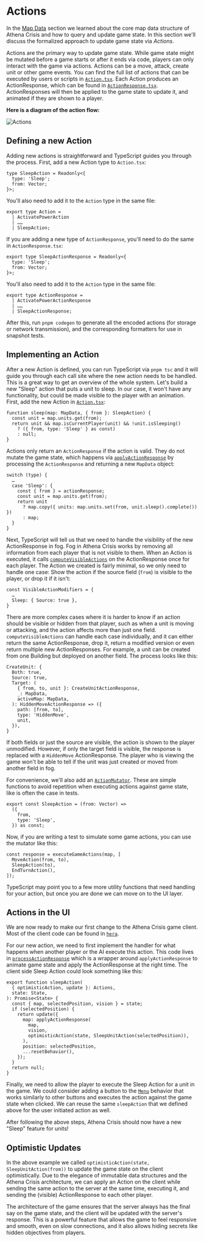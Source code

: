 
# Actions

In the [Map Data](/core-concepts/map-data) section we learned about the core map data structure of Athena Crisis and how to query and update game state. In this section we'll discuss the formalized approach to update game state via _Actions_.

Actions are the primary way to update game state. While game state might be mutated before a game starts or after it ends via code, players can only interact with the game via actions. Actions can be a move, attack, create unit or other game events. You can find the full list of actions that can be executed by users or scripts in [`Action.tsx`](https://github.com/nkzw-tech/athena-crisis/blob/main/apollo/Action.tsx). Each Action produces an ActionResponse, which can be found in [`ActionResponse.tsx`](https://github.com/nkzw-tech/athena-crisis/blob/main/apollo/ActionResponse.tsx). ActionResponses will then be applied to the game state to update it, and animated if they are shown to a player.

**Here is a diagram of the action flow:**

<Image alt="Actions" src="/actions.png" />

## Defining a new Action

Adding new actions is straightforward and TypeScript guides you through the process. First, add a new Action type to `Action.tsx`:

```tsx
type SleepAction = Readonly<{
  type: 'Sleep';
  from: Vector;
}>;
```

You'll also need to add it to the `Action` type in the same file:

```tsx
export type Action =
  | ActivatePowerAction
  | ……
  | SleepAction;
```

If you are adding a new type of `ActionResponse`, you'll need to do the same in `ActionResponse.tsx`:

```tsx
export type SleepActionResponse = Readonly<{
  type: 'Sleep';
  from: Vector;
}>;
```

You'll also need to add it to the `Action` type in the same file:

```tsx
export type ActionResponse =
  | ActivatePowerActionResponse
  | ……
  | SleepActionResponse;
```

After this, run `pnpm codegen` to generate all the encoded actions (for storage or network transmission), and the corresponding formatters for use in snapshot tests.

## Implementing an Action

After a new Action is defined, you can run TypeScript via `pnpm tsc` and it will guide you through each call site where the new action needs to be handled. This is a great way to get an overview of the whole system. Let's build a new "Sleep" action that puts a unit to sleep. In our case, it won't have any functionality, but could be made visible to the player with an animation. First, add the new Action in [`Action.tsx`](https://github.com/nkzw-tech/athena-crisis/blob/main/apollo/Action.tsx):

```tsx
function sleep(map: MapData, { from }: SleepAction) {
  const unit = map.units.get(from);
  return unit && map.isCurrentPlayer(unit) && !unit.isSleeping()
    ? ({ from, type: 'Sleep' } as const)
    : null;
}
```

Actions only return an `ActionResponse` if the action is valid. They do not mutate the game state, which happens via [`applyActionResponse`](https://github.com/nkzw-tech/athena-crisis/blob/main/apollo/actions/applyActionResponse.tsx) by processing the `ActionResponse` and returning a new `MapData` object:

```tsx
switch (type) {
  …
  case 'Sleep': {
    const { from } = actionResponse;
    const unit = map.units.get(from);
    return unit
      ? map.copy({ units: map.units.set(from, unit.sleep().complete()) })
      : map;
  }
}
```

Next, TypeScript will tell us that we need to handle the visibility of the new ActionResponse in fog. Fog in Athena Crisis works by removing all information from each player that is not visible to them. When an Action is executed, it calls [`computeVisibleActions`](https://github.com/nkzw-tech/athena-crisis/blob/main/apollo/lib/computeVisibleActions.tsx) on the ActionResponse once for each player. The Action we created is fairly minimal, so we only need to handle one case: Show the action if the source field (`from`) is visible to the player, or drop it if it isn't:

```tsx
const VisibleActionModifiers = {
  …
  Sleep: { Source: true },
}
```

There are more complex cases where it is harder to know if an action should be visible or hidden from that player, such as when a unit is moving or attacking, and the action affects more than just one field. `computeVisibleActions` can handle each case individually, and it can either return the same ActionResponse, drop it, return a modified version or even return multiple new ActionResponses. For example, a unit can be created from one Building but deployed on another field. The process looks like this:

```tsx
CreateUnit: {
  Both: true,
  Source: true,
  Target: (
    { from, to, unit }: CreateUnitActionResponse,
    _: MapData,
    activeMap: MapData,
  ): HiddenMoveActionResponse => ({
    path: [from, to],
    type: 'HiddenMove',
    unit,
  }),
}
```

If both fields or just the source are visible, the action is shown to the player unmodified. However, if only the target field is visible, the response is replaced with a `HiddenMove` ActionResponse. The player who is viewing the game won't be able to tell if the unit was just created or moved from another field in fog.

For convenience, we'll also add an [`ActionMutator`](https://github.com/nkzw-tech/athena-crisis/blob/main/apollo/action-mutators/ActionMutators.tsx). These are simple functions to avoid repetition when executing actions against game state, like is often the case in tests.

```
export const SleepAction = (from: Vector) =>
  ({
    from,
    type: 'Sleep',
  }) as const;
```

Now, if you are writing a test to simulate some game actions, you can use the mutator like this:

```tsx
const response = executeGameActions(map, [
  MoveAction(from, to),
  SleepAction(to),
  EndTurnAction(),
]);
```

TypeScript may point you to a few more utility functions that need handling for your action, but once you are done we can move on to the UI layer.

## Actions in the UI

We are now ready to make our first change to the Athena Crisis game client. Most of the client code can be found in [`hera`](https://github.com/nkzw-tech/athena-crisis/tree/main/hera).

For our new action, we need to first implement the handler for what happens when another player or the AI execute this action. This code lives in [`processActionResponse`](https://github.com/nkzw-tech/athena-crisis/blob/main/hera/action-response/processActionResponse.tsx) which is a wrapper around `applyActionResponse` to animate game state and apply the ActionResponse at the right time. The client side Sleep Action could look something like this:

```tsx
export function sleepAction(
  { optimisticAction, update }: Actions,
  state: State,
): Promise<State> {
  const { map, selectedPosition, vision } = state;
  if (selectedPosition) {
    return update({
      map: applyActionResponse(
        map,
        vision,
        optimisticAction(state, SleepUnitAction(selectedPosition)),
      ),
      position: selectedPosition,
      ...resetBehavior(),
    });
  }
  return null;
}
```

Finally, we need to allow the player to execute the Sleep Action for a unit in the game. We could consider adding a button to the [`Menu`](https://github.com/nkzw-tech/athena-crisis/blob/main/hera/behavior/Menu.tsx) behavior that works similarly to other buttons and executes the action against the game state when clicked. We can reuse the same `sleepAction` that we defined above for the user initiated action as well.

After following the above steps, Athena Crisis should now have a new "Sleep" feature for units!

## Optimistic Updates

In the above example we called `optimisticAction(state, SleepUnitAction(from))` to update the game state on the client optimistically. Due to the elegance of immutable data structures and the Athena Crisis architecture, we can apply an Action on the client while sending the same action to the server at the same time, executing it, and sending the (visible) ActionResponse to each other player.

The architecture of the game ensures that the server always has the final say on the game state, and the client will be updated with the server's response. This is a powerful feature that allows the game to feel responsive and smooth, even on slow connections, and it also allows hiding secrets like hidden objectives from players.
